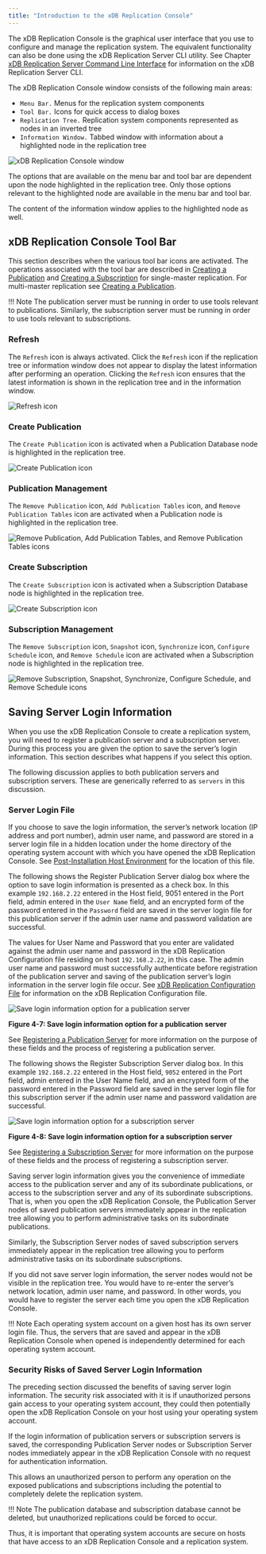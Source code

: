 ```yaml
---
title: "Introduction to the xDB Replication Console"
---
```


<div id="intro_xdb_console" class="registered_link"></div>

The xDB Replication Console is the graphical user interface that you use to configure and manage the replication system. The equivalent functionality can also be done using the xDB Replication Server CLI utility. See Chapter [xDB Replication Server Command Line Interface](08_xdb_cli/#xdb_cli) for information on the xDB Replication Server CLI.

The xDB Replication Console window consists of the following main areas:

-   `Menu Bar.` Menus for the replication system components
-   `Tool Bar.` Icons for quick access to dialog boxes
-   `Replication Tree.` Replication system components represented as nodes in an inverted tree
-   `Information Window.` Tabbed window with information about a highlighted node in the replication tree

![xDB Replication Console window](/images/image57.png)

The options that are available on the menu bar and tool bar are dependent upon the node highlighted in the replication tree. Only those options relevant to the highlighted node are available in the menu bar and tool bar.

The content of the information window applies to the highlighted node as well.

## xDB Replication Console Tool Bar

This section describes when the various tool bar icons are activated. The operations associated with the tool bar are described in [Creating a Publication](05_smr_operation/02_creating_publication/#creating_publication) and [Creating a Subscription](05_smr_operation/03_creating_subscription/#creating_subscription) for single-master replication. For multi-master replication see [Creating a Publication](06_mmr_operation/02_creating_publication_mmr/#creating_publication_mmr).

!!! Note
    The publication server must be running in order to use tools relevant to publications. Similarly, the subscription server must be running in order to use tools relevant to subscriptions.

### Refresh

The `Refresh` icon is always activated. Click the `Refresh` icon if the replication tree or information window does not appear to display the latest information after performing an operation. Clicking the `Refresh` icon ensures that the latest information is shown in the replication tree and in the information window.

![Refresh icon](/images/image58.png)

### Create Publication

The `Create Publication` icon is activated when a Publication Database node is highlighted in the replication tree.

![Create Publication icon](/images/image59.png)

### Publication Management

The `Remove Publication` icon, `Add Publication Tables` icon, and `Remove Publication Tables` icon are activated when a Publication node is highlighted in the replication tree.

![Remove Publication, Add Publication Tables, and Remove Publication Tables icons](/images/image60.png)

### Create Subscription

The `Create Subscription` icon is activated when a Subscription Database node is highlighted in the replication tree.

![Create Subscription icon](/images/image61.png)

### Subscription Management

The `Remove Subscription` icon, `Snapshot` icon, `Synchronize` icon, `Configure Schedule` icon, and `Remove Schedule` icon are activated when a Subscription node is highlighted in the replication tree.

![Remove Subscription, Snapshot, Synchronize, Configure Schedule, and Remove Schedule icons](/images/image62.png)

<div id="saving_server_login_info" class="registered_link"></div>

## Saving Server Login Information

When you use the xDB Replication Console to create a replication system, you will need to register a publication server and a subscription server. During this process you are given the option to save the server’s login information. This section describes what happens if you select this option.

The following discussion applies to both publication servers and subscription servers. These are generically referred to as `servers` in this discussion.

### Server Login File

If you choose to save the login information, the server’s network location (IP address and port number), admin user name, and password are stored in a server login file in a hidden location under the home directory of the operating system account with which you have opened the xDB Replication Console. See [Post-Installation Host Environment](03_installation/05_post_installation_host_environment/#post_installation_host_environment) for the location of this file.

The following shows the Register Publication Server dialog box where the option to save login information is presented as a check box. In this example `192.168.2.22` entered in the Host field, 9051 entered in the Port field, admin entered in the `User Name` field, and an encrypted form of the password entered in the `Password` field are saved in the server login file for this publication server if the admin user name and password validation are successful.

The values for User Name and Password that you enter are validated against the admin user name and password in the xDB Replication Configuration file residing on host `192.168.2.22`, in this case. The admin user name and password must successfully authenticate before registration of the publication server and saving of the publication server’s login information in the server login file occur. See [xDB Replication Configuration File](02_overview/03_replication_server_components_and_architecture/01_physical_components/#xdb_replication_conf_file) for information on the xDB Replication Configuration file.

![Save login information option for a publication server](/images/image63.png)

**Figure 4-7: Save login information option for a publication server**

See [Registering a Publication Server](05_smr_operation/02_creating_publication/01_registering_publication_server/#registering_publication_server) for more information on the purpose of these fields and the process of registering a publication server.

The following shows the Register Subscription Server dialog box. In this example `192.168.2.22` entered in the Host field, `9052` entered in the Port field, admin entered in the User Name field, and an encrypted form of the password entered in the Password field are saved in the server login file for this subscription server if the admin user name and password validation are successful.

![Save login information option for a subscription server](/images/image64.png)

**Figure 4-8: Save login information option for a subscription server**

See [Registering a Subscription Server](05_smr_operation/03_creating_subscription/01_registering_subscription_server/#registering_subscription_server) for more information on the purpose of these fields and the process of registering a subscription server.

Saving server login information gives you the convenience of immediate access to the publication server and any of its subordinate publications, or access to the subscription server and any of its subordinate subscriptions. That is, when you open the xDB Replication Console, the Publication Server nodes of saved publication servers immediately appear in the replication tree allowing you to perform administrative tasks on its subordinate publications.

Similarly, the Subscription Server nodes of saved subscription servers immediately appear in the replication tree allowing you to perform administrative tasks on its subordinate subscriptions.

If you did not save server login information, the server nodes would not be visible in the replication tree. You would have to re-enter the server’s network location, admin user name, and password. In other words, you would have to register the server each time you open the xDB Replication Console.

!!! Note
    Each operating system account on a given host has its own server login file. Thus, the servers that are saved and appear in the xDB Replication Console when opened is independently determined for each operating system account.

### Security Risks of Saved Server Login Information

The preceding section discussed the benefits of saving server login information. The security risk associated with it is if unauthorized persons gain access to your operating system account, they could then potentially open the xDB Replication Console on your host using your operating system account.

If the login information of publication servers or subscription servers is saved, the corresponding Publication Server nodes or Subscription Server nodes immediately appear in the xDB Replication Console with no request for authentication information.

This allows an unauthorized person to perform any operation on the exposed publications and subscriptions including the potential to completely delete the replication system.

!!! Note
    The publication database and subscription database cannot be deleted, but unauthorized replications could be forced to occur.

Thus, it is important that operating system accounts are secure on hosts that have access to an xDB Replication Console and a replication system.
